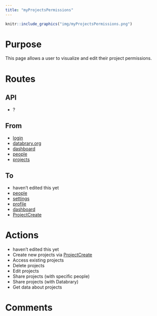 ```yaml
---
title: "myProjectsPermissions"
---
```


```r
knitr::include_graphics("img/myProjectsPermissions.png")
```

# Purpose

This page allows a user to visualize and edit their project permissions.

# Routes

## API

- ?

## From

- [login](login.html)
- [databrary.org](index.html)
- [dashboard](landingPageAuth.html)
- [people](myPeople.html)
- [projects](myProjects.html)

## To

- haven't edited this yet
- [people](myPeople.html)
- [settings](settings.html)
- [profile](profile.html)
- [dashboard](landingPageAuth.html)
- [ProjectCreate](ProjectCreate.html)

# Actions

- haven't edited this yet
- Create new projects via [ProjectCreate](ProjectCreate.html)
- Access existing projects
- Delete projects
- Edit projects
- Share projects (with specific people)
- Share projects (with Databrary)
- Get data about projects

# Comments

